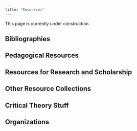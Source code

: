 ```yaml
---
title: "Resources"
---
```


This page is currently under construction. 

## Bibliographies 

## Pedagogical Resources

## Resources for Research and Scholarship

## Other Resource Collections

## Critical Theory Stuff

## Organizations
